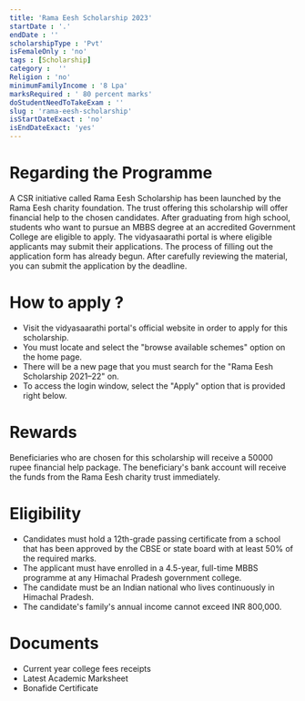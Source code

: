 ```yaml
---
title: 'Rama Eesh Scholarship 2023'
startDate : '.'
endDate : ''
scholarshipType : 'Pvt'
isFemaleOnly : 'no'
tags : [Scholarship]
category :  ''
Religion : 'no'
minimumFamilyIncome : '8 Lpa'
marksRequired : ' 80 percent marks'
doStudentNeedToTakeExam : ''
slug : 'rama-eesh-scholarship'
isStartDateExact : 'no'
isEndDateExact: 'yes'
---
```




# Regarding the Programme
A CSR initiative called Rama Eesh Scholarship has been launched by the Rama Eesh charity foundation. 
The trust offering this scholarship will offer financial help to the chosen candidates. 
After graduating from high school, students who want to pursue an MBBS degree at an accredited Government College are eligible to apply. 
The vidyasaarathi portal is where eligible applicants may submit their applications. The process of filling out the application form has already begun.
 After carefully reviewing the material, you can submit the application by the deadline.

# How to apply ?
 - Visit the vidyasaarathi portal's official website in order to apply for this scholarship.
 - You must locate and select the "browse available schemes" option on the home page.
 - There will be a new page that you must search for the "Rama Eesh Scholarship 2021–22" on. 
 - To access the login window, select the "Apply" option that is provided right below. 

# Rewards
Beneficiaries who are chosen for this scholarship will receive a 50000 rupee financial help package. 
The beneficiary's bank account will receive the funds from the Rama Eesh charity trust immediately.



# Eligibility
 - Candidates must hold a 12th-grade passing certificate from a school that has been approved by the CBSE or state board with at least 50% of the required marks.
 - The applicant must have enrolled in a 4.5-year, full-time MBBS programme at any Himachal Pradesh government college.
 - The candidate must be an Indian national who lives continuously in Himachal Pradesh.
 - The candidate's family's annual income cannot exceed INR 800,000.



# Documents
 - Current year college fees receipts
 - Latest Academic Marksheet 
 - Bonafide Certificate
